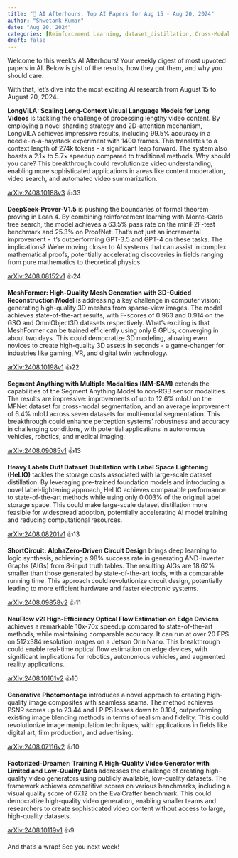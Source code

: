 ```yaml
---
title: "🌙 AI Afterhours: Top AI Papers for Aug 15 - Aug 20, 2024"
author: "Shwetank Kumar"
date: "Aug 20, 2024"
categories: [Reinforcement Learning, dataset_distillation, Cross-Modal Segmentation, Image Synthesis, Logic Synthesis, Optical Flow Estimation, Visual Language Models, Text-to-Video Generation, 3D Mesh Generation]
draft: false
---
```


Welcome to this week's AI Afterhours! Your weekly digest of most upvoted papers in AI. Below is gist of the results, how they got them, and why you should care.

With that, let's dive into the most exciting AI research from August 15 to August 20, 2024.

**LongVILA: Scaling Long-Context Visual Language Models for Long Videos** is tackling the challenge of processing lengthy video content. By employing a novel sharding strategy and 2D-attention mechanism, LongVILA achieves impressive results, including 99.5% accuracy in a needle-in-a-haystack experiment with 1400 frames. This translates to a context length of 274k tokens - a significant leap forward. The system also boasts a 2.1× to 5.7× speedup compared to traditional methods. Why should you care? This breakthrough could revolutionize video understanding, enabling more sophisticated applications in areas like content moderation, video search, and automated video summarization.

[arXiv:2408.10188v3](https://arxiv.org/pdf/2408.10188v3) 👍33

**DeepSeek-Prover-V1.5** is pushing the boundaries of formal theorem proving in Lean 4. By combining reinforcement learning with Monte-Carlo tree search, the model achieves a 63.5% pass rate on the miniF2F-test benchmark and 25.3% on ProofNet. That's not just an incremental improvement - it's outperforming GPT-3.5 and GPT-4 on these tasks. The implications? We're moving closer to AI systems that can assist in complex mathematical proofs, potentially accelerating discoveries in fields ranging from pure mathematics to theoretical physics.

[arXiv:2408.08152v1](https://arxiv.org/pdf/2408.08152v1) 👍24

**MeshFormer: High-Quality Mesh Generation with 3D-Guided Reconstruction Model** is addressing a key challenge in computer vision: generating high-quality 3D meshes from sparse-view images. The model achieves state-of-the-art results, with F-scores of 0.963 and 0.914 on the GSO and OmniObject3D datasets respectively. What's exciting is that MeshFormer can be trained efficiently using only 8 GPUs, converging in about two days. This could democratize 3D modeling, allowing even novices to create high-quality 3D assets in seconds - a game-changer for industries like gaming, VR, and digital twin technology.

[arXiv:2408.10198v1](https://arxiv.org/pdf/2408.10198v1) 👍22

**Segment Anything with Multiple Modalities (MM-SAM)** extends the capabilities of the Segment Anything Model to non-RGB sensor modalities. The results are impressive: improvements of up to 12.6% mIoU on the MFNet dataset for cross-modal segmentation, and an average improvement of 6.4% mIoU across seven datasets for multi-modal segmentation. This breakthrough could enhance perception systems' robustness and accuracy in challenging conditions, with potential applications in autonomous vehicles, robotics, and medical imaging.

[arXiv:2408.09085v1](https://arxiv.org/pdf/2408.09085v1) 👍13

**Heavy Labels Out! Dataset Distillation with Label Space Lightening (HeLlO)** tackles the storage costs associated with large-scale dataset distillation. By leveraging pre-trained foundation models and introducing a novel label-lightening approach, HeLlO achieves comparable performance to state-of-the-art methods while using only 0.003% of the original label storage space. This could make large-scale dataset distillation more feasible for widespread adoption, potentially accelerating AI model training and reducing computational resources.

[arXiv:2408.08201v1](https://arxiv.org/pdf/2408.08201v1) 👍13

**ShortCircuit: AlphaZero-Driven Circuit Design** brings deep learning to logic synthesis, achieving a 98% success rate in generating AND-Inverter Graphs (AIGs) from 8-input truth tables. The resulting AIGs are 18.62% smaller than those generated by state-of-the-art tools, with a comparable running time. This approach could revolutionize circuit design, potentially leading to more efficient hardware and faster electronic systems.

[arXiv:2408.09858v2](https://arxiv.org/pdf/2408.09858v2) 👍11

**NeuFlow v2: High-Efficiency Optical Flow Estimation on Edge Devices** achieves a remarkable 10x-70x speedup compared to state-of-the-art methods, while maintaining comparable accuracy. It can run at over 20 FPS on 512x384 resolution images on a Jetson Orin Nano. This breakthrough could enable real-time optical flow estimation on edge devices, with significant implications for robotics, autonomous vehicles, and augmented reality applications.

[arXiv:2408.10161v2](https://arxiv.org/pdf/2408.10161v2) 👍10

**Generative Photomontage** introduces a novel approach to creating high-quality image composites with seamless seams. The method achieves PSNR scores up to 23.44 and LPIPS losses down to 0.104, outperforming existing image blending methods in terms of realism and fidelity. This could revolutionize image manipulation techniques, with applications in fields like digital art, film production, and advertising.

[arXiv:2408.07116v2](https://arxiv.org/pdf/2408.07116v2) 👍10

**Factorized-Dreamer: Training A High-Quality Video Generator with Limited and Low-Quality Data** addresses the challenge of creating high-quality video generators using publicly available, low-quality datasets. The framework achieves competitive scores on various benchmarks, including a visual quality score of 67.12 on the EvalCrafter benchmark. This could democratize high-quality video generation, enabling smaller teams and researchers to create sophisticated video content without access to large, high-quality datasets.

[arXiv:2408.10119v1](https://arxiv.org/pdf/2408.10119v1) 👍9

And that's a wrap! See you next week!

